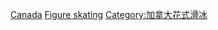 [[Category:各國主辦的國際花式滑冰賽事|Canada]]
[[Category:加拿大主辦的國際體育賽事|Figure skating]]
[[Category:加拿大花式滑冰|Category:加拿大花式滑冰]]